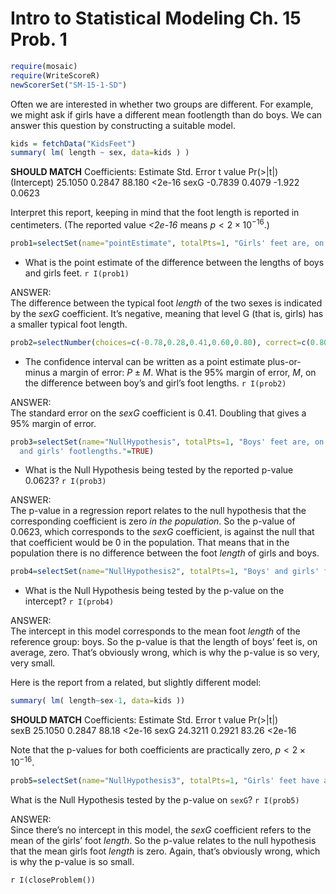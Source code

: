 Intro to Statistical Modeling Ch. 15 Prob. 1
========================================================
```r
require(mosaic)
require(WriteScoreR)
newScorerSet("SM-15-1-SD")
```
Often we are interested in whether two groups are different.  For example,  we might ask if girls have a different mean footlength than do boys.  We can answer this question by constructing a suitable model.
```r
kids = fetchData("KidsFeet")
summary( lm( length ~ sex, data=kids ) )
```
**SHOULD MATCH**
Coefficients:
            Estimate Std. Error t value Pr(>|t|)    
(Intercept)  25.1050     0.2847  88.180   <2e-16 
sexG         -0.7839     0.4079  -1.922   0.0623 

Interpret this report, keeping in mind that the foot length is reported in centimeters.  (The reported value *<2e-16* means $p < 2 \times 10^{-16}$.)

```r
prob1=selectSet(name="pointEstimate", totalPts=1, "Girls' feet are, on average, 25 centimeters long."=FALSE, "Girls'feet are 0.4079 cm shorter than boys'."=FALSE, "Girls' feet are 0.7839 cm shorter than boys'."=TRUE, "Girls' feet are 1.922 cm shorter than boys'."=FALSE)
```
* What is the point estimate of the difference between the lengths of boys and girls feet. `r I(prob1)`

<aside>
ANSWER:   
The difference between the typical foot *length* of the two sexes is indicated by the *sexG* coefficient.  It's negative, meaning that level G (that is, girls) has a smaller typical foot length.
</aside>

```r
prob2=selectNumber(choices=c(-0.78,0.28,0.41,0.60,0.80), correct=c(0.80), totalPts=1, name="95percentM")
```
* The confidence interval can be written as a point estimate plus-or-minus a margin of error: $P \pm M$. What is the 95\% margin of error, $M$, on the difference between boy's and girl's foot lengths. `r I(prob2)`

<aside>
ANSWER:    
The standard error on the *sexG* coefficient is 0.41.  Doubling that gives a 95% margin of error.  
</aside>

```r
prob3=selectSet(name="NullHypothesis", totalPts=1, "Boys' feet are, on average, longer than girls' feet."=FALSE, "Girls' feet are, on average,  shorter than boys' feet."=FALSE, "All boys' feet are longer than all girls' feet."=FALSE, "No girl's foot is shorter than all boys' feet."=FALSE, "There is no difference, on average, between boys' footlengths
  and girls' footlengths."=TRUE)
```
* What is the Null Hypothesis being tested by the reported p-value $0.0623$? `r I(prob3)`

<aside>
ANSWER:    
The p-value in a regression report relates to the null hypothesis that the corresponding coefficient is zero *in the population*.  So the p-value of $0.0623$, which corresponds to the *sexG* coefficient, is against the null that that coefficient would be 0 in the population.  That means that in the population there is no difference between the foot *length* of girls and boys.
</aside>

```r
prob4=selectSet(name="NullHypothesis2", totalPts=1, "Boys' and girls' feet are, on average, the same length."=FALSE, "The length of kids' feet is, on average, zero."=FALSE, "The length of boys' feet is, on average, zero."=TRUE, "The length of girls' feet is, on average, zero."=FALSE, "Girls' and boys' feet don't intercept."=FALSE)
```
* What is the Null Hypothesis being tested by the p-value on the intercept? `r I(prob4)`

<aside>
ANSWER:    
The intercept in this model corresponds to the mean foot *length* of the reference group: boys.  So the p-value is that the length of boys' feet is, on average, zero.  That's obviously wrong, which is why the p-value is so very, very small.
</aside>


Here is the report from a related, but slightly different model:
```r
summary( lm( length~sex-1, data=kids ))
```
**SHOULD MATCH**
Coefficients:
     Estimate Std. Error t value Pr(>|t|)    
sexB  25.1050     0.2847   88.18   <2e-16
sexG  24.3211     0.2921   83.26   <2e-16

Note that the p-values for both coefficients are practically zero, $p < 2 \times 10^{-16}$.

```r
prob5=selectSet(name="NullHypothesis3", totalPts=1, "Girls' feet have a different length, on average, than boys'."=FALSE, "Girls' feet are no different in length, on average, than boys'."=FALSE, "Girls' footlengths are, on average, zero."=TRUE, "Girls' footlengths are, on average, greater than zero."=FALSE)
```
What is the Null Hypothesis tested by the p-value on <code>sexG</code>? `r I(prob5)`

<aside>
ANSWER:   
Since there's no intercept in this model, the *sexG* coefficient refers to the mean of the girls' foot *length*.  So the p-value relates to the null hypothesis that the mean girls foot *length* is zero.  Again, that's obviously wrong, which is why the p-value is so small.

`r I(closeProblem())`